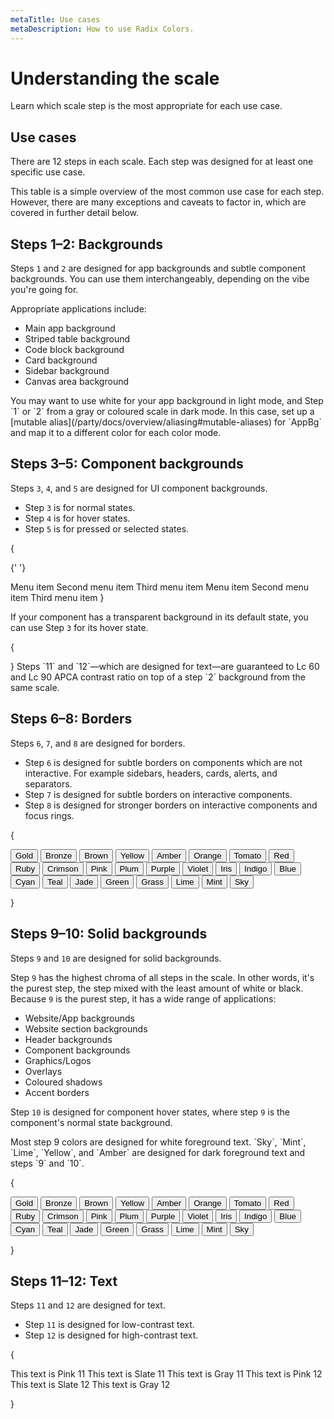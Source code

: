 ```yaml
---
metaTitle: Use cases
metaDescription: How to use Radix Colors.
---
```


# Understanding the scale

<Description>
	Learn which scale step is the most appropriate for each use case.
</Description>

## Use cases

There are 12 steps in each scale. Each step was designed for at least one specific use case.

This table is a simple overview of the most common use case for each step. However, there are many exceptions and caveats to factor in, which are covered in further detail below.

<UseCasesTable />

## Steps 1–2: Backgrounds

<ColorScale01 />

Steps `1` and `2` are designed for app backgrounds and subtle component backgrounds. You can use them interchangeably, depending on the vibe you're going for.

Appropriate applications include:

- Main app background
- Striped table background
- Code block background
- Card background
- Sidebar background
- Canvas area background

<Note>
	You may want to use white for your app background in light mode, and Step `1`
	or `2` from a gray or coloured scale in dark mode. In this case, set up a
	[mutable alias](/party/docs/overview/aliasing#mutable-aliases) for `AppBg`
	and map it to a different color for each color mode.
</Note>

## Steps 3–5: Component backgrounds

<ColorScale02 />

Steps `3`, `4`, and `5` are designed for UI component backgrounds.

- Step `3` is for normal states.
- Step `4` is for hover states.
- Step `5` is for pressed or selected states.

{

<Flex wrap="wrap" gap="5" my="5">
  <IconButton variant="soft" color="gray"><PlusIcon /></IconButton>
  <IconButton variant="soft" color="pink"><PlusIcon /></IconButton>

{' '}

<Flex direction="column" maxWidth="max-content">
	<MenuItemButton color="gray" data-state="active">
		Menu item
	</MenuItemButton>
	<MenuItemButton color="gray">Second menu item</MenuItemButton>
	<MenuItemButton color="gray">Third menu item</MenuItemButton>
</Flex>

  <Flex direction="column" maxWidth="max-content">
    <MenuItemButton color="pink" data-state="active">
      Menu item
    </MenuItemButton>
    <MenuItemButton color="pink">
      Second menu item
    </MenuItemButton>
    <MenuItemButton color="pink">
      Third menu item
    </MenuItemButton>
  </Flex>
</Flex>
}

If your component has a transparent background in its default state, you can use Step `3` for its hover state.

{

<Flex wrap="wrap" gap="5" my="5">
	<IconButton variant="ghost" color="gray">
		<PlusIcon />
	</IconButton>
	<IconButton variant="ghost" color="blue">
		<PlusIcon />
	</IconButton>
	<IconButton variant="ghost" color="red">
		<PlusIcon />
	</IconButton>
</Flex>
}

<Note>
	Steps `11` and `12`—which are designed for text—are guaranteed to Lc 60 and Lc
	90 APCA contrast ratio on top of a step `2` background from the same scale.
</Note>

## Steps 6–8: Borders

<ColorScale03 />

Steps `6`, `7`, and `8` are designed for borders.

- Step `6` is designed for subtle borders on components which are not interactive. For example sidebars, headers, cards, alerts, and separators.
- Step `7` is designed for subtle borders on interactive components.
- Step `8` is designed for stronger borders on interactive components and focus rings.

{

<Grid columns="7" gap="3" my="5">
	<Button variant="surface" color="gold">
		Gold
	</Button>
	<Button variant="surface" color="bronze">
		Bronze
	</Button>
	<Button variant="surface" color="brown">
		Brown
	</Button>
	<Button variant="surface" color="yellow">
		Yellow
	</Button>
	<Button variant="surface" color="amber">
		Amber
	</Button>
	<Button variant="surface" color="orange">
		Orange
	</Button>
	<Button variant="surface" color="tomato">
		Tomato
	</Button>
	<Button variant="surface" color="red">
		Red
	</Button>
	<Button variant="surface" color="ruby">
		Ruby
	</Button>
	<Button variant="surface" color="crimson">
		Crimson
	</Button>
	<Button variant="surface" color="pink">
		Pink
	</Button>
	<Button variant="surface" color="plum">
		Plum
	</Button>
	<Button variant="surface" color="purple">
		Purple
	</Button>
	<Button variant="surface" color="violet">
		Violet
	</Button>
	<Button variant="surface" color="iris">
		Iris
	</Button>
	<Button variant="surface" color="indigo">
		Indigo
	</Button>
	<Button variant="surface" color="blue">
		Blue
	</Button>
	<Button variant="surface" color="cyan">
		Cyan
	</Button>
	<Button variant="surface" color="teal">
		Teal
	</Button>
	<Button variant="surface" color="jade">
		Jade
	</Button>
	<Button variant="surface" color="green">
		Green
	</Button>
	<Button variant="surface" color="grass">
		Grass
	</Button>
	<Button variant="surface" color="lime">
		Lime
	</Button>
	<Button variant="surface" color="mint">
		Mint
	</Button>
	<Button variant="surface" color="sky">
		Sky
	</Button>
</Grid>

}

## Steps 9–10: Solid backgrounds

<ColorScale04 />

Steps `9` and `10` are designed for solid backgrounds.

Step `9` has the highest chroma of all steps in the scale. In other words, it's the purest step, the step mixed with the least amount of white or black. Because `9` is the purest step, it has a wide range of applications:

- Website/App backgrounds
- Website section backgrounds
- Header backgrounds
- Component backgrounds
- Graphics/Logos
- Overlays
- Coloured shadows
- Accent borders

Step `10` is designed for component hover states, where step `9` is the component's normal state background.

<Note>
	Most step 9 colors are designed for white foreground text. `Sky`, `Mint`,
	`Lime`, `Yellow`, and `Amber` are designed for dark foreground text and steps
	`9` and `10`.
</Note>

{

<Grid columns="7" gap="3" my="5">
	<Button variant="solid" color="gold">
		Gold
	</Button>
	<Button variant="solid" color="bronze">
		Bronze
	</Button>
	<Button variant="solid" color="brown">
		Brown
	</Button>
	<Button variant="solid" color="yellow">
		Yellow
	</Button>
	<Button variant="solid" color="amber">
		Amber
	</Button>
	<Button variant="solid" color="orange">
		Orange
	</Button>
	<Button variant="solid" color="tomato">
		Tomato
	</Button>
	<Button variant="solid" color="red">
		Red
	</Button>
	<Button variant="solid" color="ruby">
		Ruby
	</Button>
	<Button variant="solid" color="crimson">
		Crimson
	</Button>
	<Button variant="solid" color="pink">
		Pink
	</Button>
	<Button variant="solid" color="plum">
		Plum
	</Button>
	<Button variant="solid" color="purple">
		Purple
	</Button>
	<Button variant="solid" color="violet">
		Violet
	</Button>
	<Button variant="solid" color="iris">
		Iris
	</Button>
	<Button variant="solid" color="indigo">
		Indigo
	</Button>
	<Button variant="solid" color="blue">
		Blue
	</Button>
	<Button variant="solid" color="cyan">
		Cyan
	</Button>
	<Button variant="solid" color="teal">
		Teal
	</Button>
	<Button variant="solid" color="jade">
		Jade
	</Button>
	<Button variant="solid" color="green">
		Green
	</Button>
	<Button variant="solid" color="grass">
		Grass
	</Button>
	<Button variant="solid" color="lime">
		Lime
	</Button>
	<Button variant="solid" color="mint">
		Mint
	</Button>
	<Button variant="solid" color="sky">
		Sky
	</Button>
</Grid>

}

## Steps 11–12: Text

<ColorScale05 />

Steps `11` and `12` are designed for text.

- Step `11` is designed for low-contrast text.
- Step `12` is designed for high-contrast text.

{

<Flex gap="2" direction="column" my="5">
	<Text size="3" style={{ color: "var(--pink-11)" }}>
		This text is Pink 11
	</Text>
	<Text size="3" style={{ color: "var(--slate-11)" }}>
		This text is Slate 11
	</Text>
	<Text size="3" style={{ color: "var(--gray-11)" }}>
		This text is Gray 11
	</Text>
	<Text size="3" weight="bold" style={{ color: "var(--pink-12)" }}>
		This text is Pink 12
	</Text>
	<Text size="3" weight="bold" style={{ color: "var(--slate-12)" }}>
		This text is Slate 12
	</Text>
	<Text size="3" weight="bold" style={{ color: "var(--gray-12)" }}>
		This text is Gray 12
	</Text>
</Flex>

}
